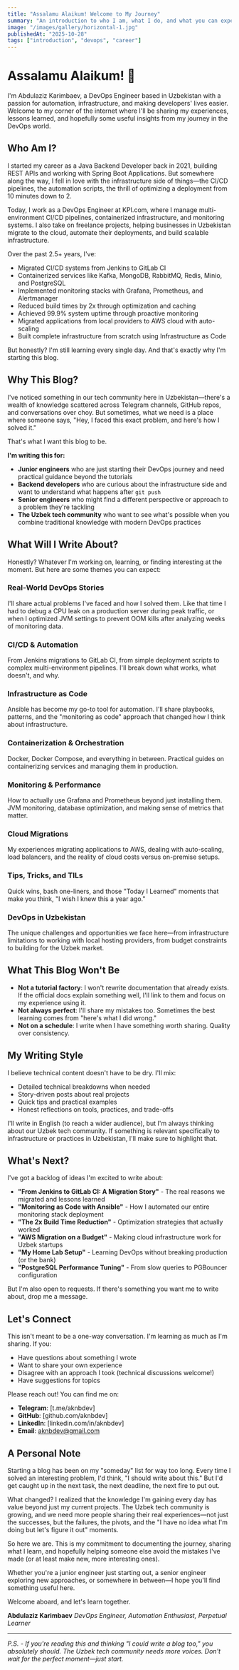 ```yaml
---
title: "Assalamu Alaikum! Welcome to My Journey"
summary: "An introduction to who I am, what I do, and what you can expect from this blog as I share my experiences in DevOps, automation, and backend development."
image: "/images/gallery/horizontal-1.jpg"
publishedAt: "2025-10-28"
tags: ["introduction", "devops", "career"]
---
```


# Assalamu Alaikum! 👋

I'm Abdulaziz Karimbaev, a DevOps Engineer based in Uzbekistan with a passion for automation, infrastructure, and making developers' lives easier. Welcome to my corner of the internet where I'll be sharing my experiences, lessons learned, and hopefully some useful insights from my journey in the DevOps world.

## Who Am I?

I started my career as a Java Backend Developer back in 2021, building REST APIs and working with Spring Boot Applications. But somewhere along the way, I fell in love with the infrastructure side of things—the CI/CD pipelines, the automation scripts, the thrill of optimizing a deployment from 10 minutes down to 2.

Today, I work as a DevOps Engineer at KPI.com, where I manage multi-environment CI/CD pipelines, containerized infrastructure, and monitoring systems. I also take on freelance projects, helping businesses in Uzbekistan migrate to the cloud, automate their deployments, and build scalable infrastructure.

Over the past 2.5+ years, I've:
- Migrated CI/CD systems from Jenkins to GitLab CI
- Containerized services like Kafka, MongoDB, RabbitMQ, Redis, Minio, and PostgreSQL
- Implemented monitoring stacks with Grafana, Prometheus, and Alertmanager
- Reduced build times by 2x through optimization and caching
- Achieved 99.9% system uptime through proactive monitoring
- Migrated applications from local providers to AWS cloud with auto-scaling
- Built complete infrastructure from scratch using Infrastructure as Code

But honestly? I'm still learning every single day. And that's exactly why I'm starting this blog.

## Why This Blog?

I've noticed something in our tech community here in Uzbekistan—there's a wealth of knowledge scattered across Telegram channels, GitHub repos, and conversations over choy. But sometimes, what we need is a place where someone says, "Hey, I faced this exact problem, and here's how I solved it."

That's what I want this blog to be.

**I'm writing this for:**
- **Junior engineers** who are just starting their DevOps journey and need practical guidance beyond the tutorials
- **Backend developers** who are curious about the infrastructure side and want to understand what happens after `git push`
- **Senior engineers** who might find a different perspective or approach to a problem they're tackling
- **The Uzbek tech community** who want to see what's possible when you combine traditional knowledge with modern DevOps practices

## What Will I Write About?

Honestly? Whatever I'm working on, learning, or finding interesting at the moment. But here are some themes you can expect:

### Real-World DevOps Stories
I'll share actual problems I've faced and how I solved them. Like that time I had to debug a CPU leak on a production server during peak traffic, or when I optimized JVM settings to prevent OOM kills after analyzing weeks of monitoring data.

### CI/CD & Automation
From Jenkins migrations to GitLab CI, from simple deployment scripts to complex multi-environment pipelines. I'll break down what works, what doesn't, and why.

### Infrastructure as Code
Ansible has become my go-to tool for automation. I'll share playbooks, patterns, and the "monitoring as code" approach that changed how I think about infrastructure.

### Containerization & Orchestration
Docker, Docker Compose, and everything in between. Practical guides on containerizing services and managing them in production.

### Monitoring & Performance
How to actually use Grafana and Prometheus beyond just installing them. JVM monitoring, database optimization, and making sense of metrics that matter.

### Cloud Migrations
My experiences migrating applications to AWS, dealing with auto-scaling, load balancers, and the reality of cloud costs versus on-premise setups.

### Tips, Tricks, and TILs
Quick wins, bash one-liners, and those "Today I Learned" moments that make you think, "I wish I knew this a year ago."

### DevOps in Uzbekistan
The unique challenges and opportunities we face here—from infrastructure limitations to working with local hosting providers, from budget constraints to building for the Uzbek market.

## What This Blog Won't Be

- **Not a tutorial factory**: I won't rewrite documentation that already exists. If the official docs explain something well, I'll link to them and focus on my experience using it.
- **Not always perfect**: I'll share my mistakes too. Sometimes the best learning comes from "here's what I did wrong."
- **Not on a schedule**: I write when I have something worth sharing. Quality over consistency.

## My Writing Style

I believe technical content doesn't have to be dry. I'll mix:
- Detailed technical breakdowns when needed
- Story-driven posts about real projects
- Quick tips and practical examples
- Honest reflections on tools, practices, and trade-offs

I'll write in English (to reach a wider audience), but I'm always thinking about our Uzbek tech community. If something is relevant specifically to infrastructure or practices in Uzbekistan, I'll make sure to highlight that.

## What's Next?

I've got a backlog of ideas I'm excited to write about:

- **"From Jenkins to GitLab CI: A Migration Story"** - The real reasons we migrated and lessons learned
- **"Monitoring as Code with Ansible"** - How I automated our entire monitoring stack deployment
- **"The 2x Build Time Reduction"** - Optimization strategies that actually worked
- **"AWS Migration on a Budget"** - Making cloud infrastructure work for Uzbek startups
- **"My Home Lab Setup"** - Learning DevOps without breaking production (or the bank)
- **"PostgreSQL Performance Tuning"** - From slow queries to PGBouncer configuration

But I'm also open to requests. If there's something you want me to write about, drop me a message.

## Let's Connect

This isn't meant to be a one-way conversation. I'm learning as much as I'm sharing. If you:
- Have questions about something I wrote
- Want to share your own experience
- Disagree with an approach I took (technical discussions welcome!)
- Have suggestions for topics

Please reach out! You can find me on:
- **Telegram**: [t.me/aknbdev]
- **GitHub**: [github.com/aknbdev]
- **LinkedIn**: [linkedin.com/in/aknbdev]
- **Email**: aknbdev@gmail.com

## A Personal Note

Starting a blog has been on my "someday" list for way too long. Every time I solved an interesting problem, I'd think, "I should write about this." But I'd get caught up in the next task, the next deadline, the next fire to put out.

What changed? I realized that the knowledge I'm gaining every day has value beyond just my current projects. The Uzbek tech community is growing, and we need more people sharing their real experiences—not just the successes, but the failures, the pivots, and the "I have no idea what I'm doing but let's figure it out" moments.

So here we are. This is my commitment to documenting the journey, sharing what I learn, and hopefully helping someone else avoid the mistakes I've made (or at least make new, more interesting ones).

Whether you're a junior engineer just starting out, a senior engineer exploring new approaches, or somewhere in between—I hope you'll find something useful here.

Welcome aboard, and let's learn together.

**Abdulaziz Karimbaev**
*DevOps Engineer, Automation Enthusiast, Perpetual Learner*

---

*P.S. - If you're reading this and thinking "I could write a blog too," you absolutely should. The Uzbek tech community needs more voices. Don't wait for the perfect moment—just start.*